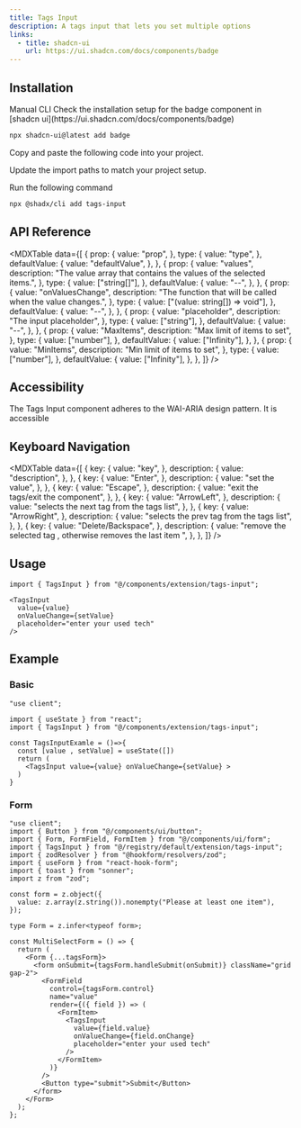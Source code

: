 ```yaml
---
title: Tags Input
description: A tags input that lets you set multiple options
links:
  - title: shadcn-ui
    url: https://ui.shadcn.com/docs/components/badge
---
```


<ComponentPreview name="tags-input-demo" />

## Installation

<Tabs defaultValue="manual">

<TabsList>
  <TabsTrigger value="manual">Manual</TabsTrigger>
  <TabsTrigger value="cli">CLI</TabsTrigger>
</TabsList>

<TabsContent value="manual">

<Steps>

<Step>
  Check the installation setup for the badge component in [shadcn
  ui](https://ui.shadcn.com/docs/components/badge)
</Step>

```bash
npx shadcn-ui@latest add badge
```

<Step>Copy and paste the following code into your project.</Step>

<ComponentSource name="tags-input" />

<Step>Update the import paths to match your project setup.</Step>

</Steps>

</TabsContent>

<TabsContent value="cli">
<Step>Run the following command </Step>

```bash
npx @shadx/cli add tags-input
```

</TabsContent>

</Tabs>

## API Reference

<MDXTable
  data={[
    {
      prop: {
        value: "prop",
      },
      type: {
        value: "type",
      },
      defaultValue: {
        value: "defaultValue",
      },
    },
    {
      prop: {
        value: "values",
        description:
          "The value array that contains the values of the selected items.",
      },
      type: {
        value: ["string[]"],
      },
      defaultValue: {
        value: "--",
      },
    },
    {
      prop: {
        value: "onValuesChange",
        description: "The function that will be called when the value changes.",
      },
      type: {
        value: ["(value: string[]) => void"],
      },
      defaultValue: {
        value: "--",
      },
    },
    {
      prop: {
        value: "placeholder",
        description: "The input placeholder",
      },
      type: {
        value: ["string"],
      },
      defaultValue: {
        value: "--",
      },
    },
    {
      prop: {
        value: "MaxItems",
        description: "Max limit of items to set",
      },
      type: {
        value: ["number"],
      },
      defaultValue: {
        value: ["Infinity"],
      },
    },
    {
      prop: {
        value: "MinItems",
        description: "Min limit of items to set",
      },
      type: {
        value: ["number"],
      },
      defaultValue: {
        value: ["Infinity"],
      },
    },
  ]}
/>

## Accessibility

The Tags Input component adheres to the WAI-ARIA design pattern. It is accessible

## Keyboard Navigation

<MDXTable
  data={[
    {
      key: {
        value: "key",
      },
      description: {
        value: "description",
      },
    },
    {
      key: {
        value: "Enter",
      },
      description: {
        value: "set the value",
      },
    },
    {
      key: {
        value: "Escape",
      },
      description: {
        value: "exit the tags/exit the component",
      },
    },
    {
      key: {
        value: "ArrowLeft",
      },
      description: {
        value: "selects the next tag from the tags list",
      },
    },
    {
      key: {
        value: "ArrowRight",
      },
      description: {
        value: "selects the prev tag from the tags list",
      },
    },
    {
      key: {
        value: "Delete/Backspace",
      },
      description: {
        value: "remove the selected tag , otherwise removes the last item ",
      },
    },
  ]}
/>

## Usage

```tsx
import { TagsInput } from "@/components/extension/tags-input";
```

```tsx
<TagsInput
  value={value}
  onValueChange={setValue}
  placeholder="enter your used tech"
/>
```

## Example

### Basic

```tsx showLineNumbers {1 , 3 , 5}
"use client";

import { useState } from "react";
import { TagsInput } from "@/components/extension/tags-input";
```

```tsx {2}
const TagsInputExamle = ()=>{
  const [value , setValue] = useState([])
  return (
    <TagsInput value={value} onValueChange={setValue} >
  )
}
```

<ComponentPreview name="tags-input-state" />

### Form

```tsx showLineNumbers {2-10 , 13-15 , 17 }
"use client";
import { Button } from "@/components/ui/button";
import { Form, FormField, FormItem } from "@/components/ui/form";
import { TagsInput } from "@/registry/default/extension/tags-input";
import { zodResolver } from "@hookform/resolvers/zod";
import { useForm } from "react-hook-form";
import { toast } from "sonner";
import z from "zod";

const form = z.object({
  value: z.array(z.string()).nonempty("Please at least one item"),
});

type Form = z.infer<typeof form>;
```

```tsx
const MultiSelectForm = () => {
  return (
    <Form {...tagsForm}>
      <form onSubmit={tagsForm.handleSubmit(onSubmit)} className="grid gap-2">
        <FormField
          control={tagsForm.control}
          name="value"
          render={({ field }) => (
            <FormItem>
              <TagsInput
                value={field.value}
                onValueChange={field.onChange}
                placeholder="enter your used tech"
              />
            </FormItem>
          )}
        />
        <Button type="submit">Submit</Button>
      </form>
    </Form>
  );
};
```

<ComponentPreview name="tags-input-zod" />
